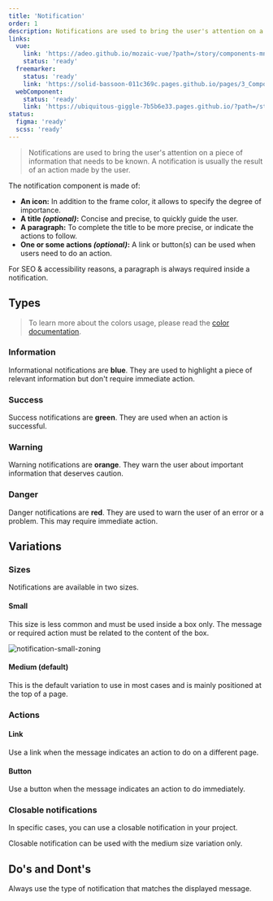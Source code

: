 ```yaml
---
title: 'Notification'
order: 1
description: Notifications are used to bring the user's attention on a piece of information that needs to be known. A notification is usually the result of an action made by the user.
links:
  vue:
    link: 'https://adeo.github.io/mozaic-vue/?path=/story/components-mnotification'
    status: 'ready'
  freemarker:
    status: 'ready'
    link: 'https://solid-bassoon-011c369c.pages.github.io/pages/3_Components/notifications/'
  webComponent:
    status: 'ready'
    link: 'https://ubiquitous-giggle-7b5b6e33.pages.github.io/?path=/story/components-notification'
status:
  figma: 'ready'
  scss: 'ready'
---
```


> Notifications are used to bring the user's attention on a piece of information that needs to be known. A notification is usually the result of an action made by the user.

The notification component is made of:

- **An icon:** In addition to the frame color, it allows to specify the degree of importance.
- **A title _(optional)_:** Concise and precise, to quickly guide the user.
- **A paragraph:** To complete the title to be more precise, or indicate the actions to follow.
- **One or some actions _(optional)_:** A link or button(s) can be used when users need to do an action.

<Highlight theme="warning" title="Be aware">

For SEO & accessibility reasons, a paragraph is always required inside a notification.

</Highlight>

<Preview path="notification" nude />

## Types

<Preview path="notification-types" nude />

> To learn more about the colors usage, please read the [color documentation](/Foundations/Colors/).

### Information

Informational notifications are **blue**. They are used to highlight a piece of relevant information but don't require immediate action.

<Preview path="notification" nude />

### Success

Success notifications are **green**. They are used when an action is successful.

<Preview path="notification-success" nude />

### Warning

Warning notifications are **orange**. They warn the user about important information that deserves caution.

<Preview path="notification-warning" nude />

### Danger

Danger notifications are **red**. They are used to warn the user of an error or a problem. This may require immediate action.

<Preview path="notification-danger" nude />

## Variations

### Sizes

Notifications are available in two sizes.

#### Small

This size is less common and must be used inside a box only. The message or required action must be related to the content of the box.

![notification-small-zoning](notification-small-zoning.png)

#### Medium (default)

This is the default variation to use in most cases and is mainly positioned at the top of a page.

### Actions

#### Link

Use a link when the message indicates an action to do on a different page.

<Preview path="notification" nude />

#### Button

Use a button when the message indicates an action to do immediately.

<Preview path="with-buttons-usage" nude />

### Closable notifications

In specific cases, you can use a closable notification in your project.

<Highlight theme="warning" title="Be aware">

Closable notification can be used with the medium size variation only.

</Highlight>

<Preview path="notification-variations" nude />

## Do's and Dont's

<HintItem>
  Always use the type of notification that matches the displayed message.
</HintItem>
